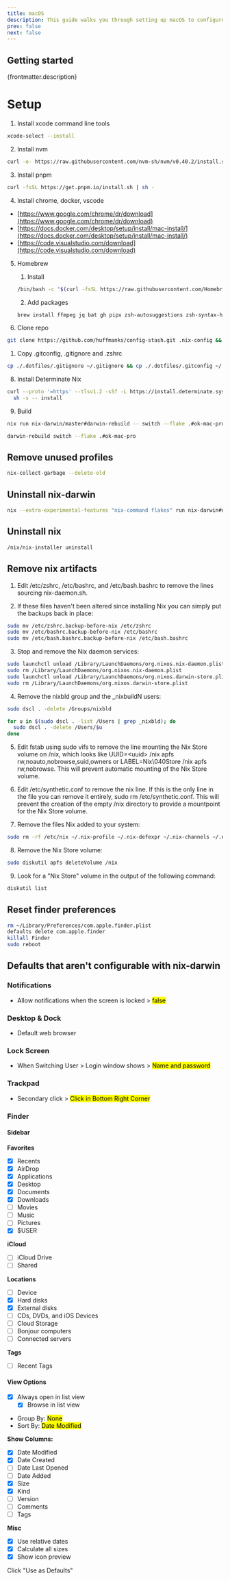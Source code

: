 ```yaml
---
title: macOS
description: This guide walks you through setting up macOS to configure native settings and preinstall essential apps and configurations.
prev: false
next: false
---
```


## Getting started

<p>{frontmatter.description}</p>

# Setup

1. Install xcode command line tools

```sh
xcode-select --install
```

2. Install nvm

```sh
curl -o- https://raw.githubusercontent.com/nvm-sh/nvm/v0.40.2/install.sh | bash
```

3. Install pnpm

```sh
curl -fsSL https://get.pnpm.io/install.sh | sh -
```

4. Install chrome, docker, vscode

- [https://www.google.com/chrome/dr/download](https://www.google.com/chrome/dr/download)
- [https://docs.docker.com/desktop/setup/install/mac-install/](https://docs.docker.com/desktop/setup/install/mac-install/)
- [https://code.visualstudio.com/download](https://code.visualstudio.com/download)

5. Homebrew

   1. Install

   ```sh
   /bin/bash -c "$(curl -fsSL https://raw.githubusercontent.com/Homebrew/install/HEAD/install.sh)"
   ```

   2. Add packages

   ```sh
   brew install ffmpeg jq bat gh pipx zsh-autosuggestions zsh-syntax-highlighting
   ```

6. Clone repo

```sh
git clone https://github.com/huffmanks/config-stash.git .nix-config && cd .nix-config
```

1. Copy .gitconfig, .gitignore and .zshrc

```sh
cp ./.dotfiles/.gitignore ~/.gitignore && cp ./.dotfiles/.gitconfig ~/.gitconfig && cp ./.dotfiles/.zshrc ~/.zshrc
```

8. Install Determinate Nix

```sh
curl --proto '=https' --tlsv1.2 -sSf -L https://install.determinate.systems/nix | \
  sh -s -- install
```

9. Build

```sh
nix run nix-darwin/master#darwin-rebuild -- switch --flake .#ok-mac-pro
```

```sh
darwin-rebuild switch --flake .#ok-mac-pro
```

## Remove unused profiles

```sh
nix-collect-garbage --delete-old
```

## Uninstall nix-darwin

```sh
nix --extra-experimental-features "nix-command flakes" run nix-darwin#darwin-uninstaller
```

## Uninstall nix

```sh
/nix/nix-installer uninstall
```

## Remove nix artifacts

1. Edit /etc/zshrc, /etc/bashrc, and /etc/bash.bashrc to remove the lines sourcing nix-daemon.sh.

2. If these files haven't been altered since installing Nix you can simply put the backups back in place:

```sh
sudo mv /etc/zshrc.backup-before-nix /etc/zshrc
sudo mv /etc/bashrc.backup-before-nix /etc/bashrc
sudo mv /etc/bash.bashrc.backup-before-nix /etc/bash.bashrc
```

3. Stop and remove the Nix daemon services:

```sh
sudo launchctl unload /Library/LaunchDaemons/org.nixos.nix-daemon.plist
sudo rm /Library/LaunchDaemons/org.nixos.nix-daemon.plist
sudo launchctl unload /Library/LaunchDaemons/org.nixos.darwin-store.plist
sudo rm /Library/LaunchDaemons/org.nixos.darwin-store.plist
```

4. Remove the nixbld group and the \_nixbuildN users:

```sh
sudo dscl . -delete /Groups/nixbld

for u in $(sudo dscl . -list /Users | grep _nixbld); do
  sudo dscl . -delete /Users/$u
done
```

5. Edit fstab using sudo vifs to remove the line mounting the Nix Store volume on /nix, which looks like UUID=\<uuid\> /nix apfs rw,noauto,nobrowse,suid,owners or LABEL=Nix\040Store /nix apfs rw,nobrowse. This will prevent automatic mounting of the Nix Store volume.

6. Edit /etc/synthetic.conf to remove the nix line. If this is the only line in the file you can remove it entirely, sudo rm /etc/synthetic.conf. This will prevent the creation of the empty /nix directory to provide a mountpoint for the Nix Store volume.

7. Remove the files Nix added to your system:

```sh
sudo rm -rf /etc/nix ~/.nix-profile ~/.nix-defexpr ~/.nix-channels ~/.nix-profile ~/.nix-defexpr ~/.nix-channels ~/.cache/nix ~/.local/state/nix /System/Volumes/Data/private/var/root/.nix-defexpr /System/Volumes/Data/private/var/root/.cache/nix /private/var/root/.nix-defexpr /private/var/root/.cache/nix
```

8. Remove the Nix Store volume:

```sh
sudo diskutil apfs deleteVolume /nix
```

9. Look for a "Nix Store" volume in the output of the following command:

```sh
diskutil list
```

## Reset finder preferences

```sh
rm ~/Library/Preferences/com.apple.finder.plist
defaults delete com.apple.finder
killall Finder
sudo reboot
```

## Defaults that aren't configurable with nix-darwin

### Notifications

- Allow notifications when the screen is locked > <mark>false</mark>

### Desktop & Dock

- Default web browser

### Lock Screen

- When Switching User > Login window shows > <mark>Name and password</mark>

### Trackpad

- Secondary click > <mark>Click in Bottom Right Corner</mark>

### Finder

#### Sidebar

**Favorites**

- [x] Recents
- [x] AirDrop
- [x] Applications
- [x] Desktop
- [x] Documents
- [x] Downloads
- [ ] Movies
- [ ] Music
- [ ] Pictures
- [x] $USER

**iCloud**

- [ ] iCloud Drive
- [ ] Shared

**Locations**

- [ ] Device
- [x] Hard disks
- [x] External disks
- [ ] CDs, DVDs, and iOS Devices
- [ ] Cloud Storage
- [ ] Bonjour computers
- [ ] Connected servers

**Tags**

- [ ] Recent Tags

#### View Options

- [x] Always open in list view
  - [x] Browse in list view
- Group By: <mark>None</mark>
- Sort By: <mark>Date Modified</mark>

**Show Columns:**

- [x] Date Modified
- [x] Date Created
- [ ] Date Last Opened
- [ ] Date Added
- [x] Size
- [x] Kind
- [ ] Version
- [ ] Comments
- [ ] Tags

**Misc**

- [x] Use relative dates
- [x] Calculate all sizes
- [x] Show icon preview

Click "Use as Defaults"
